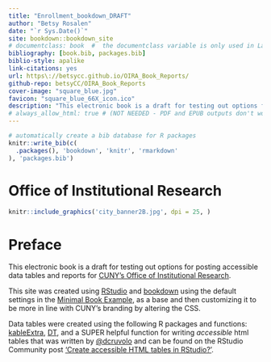 ```yaml
--- 
title: "Enrollment_bookdown_DRAFT"
author: "Betsy Rosalen"
date: "`r Sys.Date()`"
site: bookdown::bookdown_site
# documentclass: book  #  the documentclass variable is only used in LaTeX output - https://bookdown.org/yihui/bookdown/templates.html
bibliography: [book.bib, packages.bib]
biblio-style: apalike
link-citations: yes
url: https\://betsycc.github.io/OIRA_Book_Reports/
github-repo: betsyCC/OIRA_Book_Reports
cover-image: "square_blue.jpg"
favicon: "square_blue_66X_icon.ico"
description: "This electronic book is a draft for testing out options for posting accessible data tables and reports for CUNY's Office of Institutional Research.  This site was created using RStudio and bookdown using the default settings in the [Minimal Book Example](https://github.com/rstudio/bookdown-demo), as a base and then customizing it to be more in line with CUNY's branding by altering the CSS."
# always_allow_html: true # (NOT NEEDED - PDF and EPUB outputs don't work with table options)
---
```


```r
# automatically create a bib database for R packages
knitr::write_bib(c(
  .packages(), 'bookdown', 'knitr', 'rmarkdown'
), 'packages.bib')
```

# Office of Institutional Research {-}

```r
knitr::include_graphics('city_banner2B.jpg', dpi = 25, )
```

# Preface {-}
 
This electronic book is a draft for testing out options for posting accessible data tables and reports for [CUNY's Office of Institutional Research](https://www.cuny.edu/about/administration/offices/oira/institutional/).  

This site was created using [RStudio](https://rstudio.com/) and [bookdown](https://bookdown.org/) using the default settings in the [Minimal Book Example](https://github.com/rstudio/bookdown-demo), as a base and then customizing it to be more in line with CUNY's branding by altering the CSS.  

Data tables were created using the following R packages and functions: [kableExtra](https://haozhu233.github.io/kableExtra/awesome_table_in_html.html), [DT](https://rstudio.github.io/DT/), and a SUPER helpful function for writing *accessible* html tables that was written by [\@dcruvolo](https://community.rstudio.com/u/dcruvolo) and can be found on the RStudio Community post ['Create accessible HTML tables in RStudio?'](https://community.rstudio.com/t/re-create-accessible-html-tables-in-rstudio/47173).
